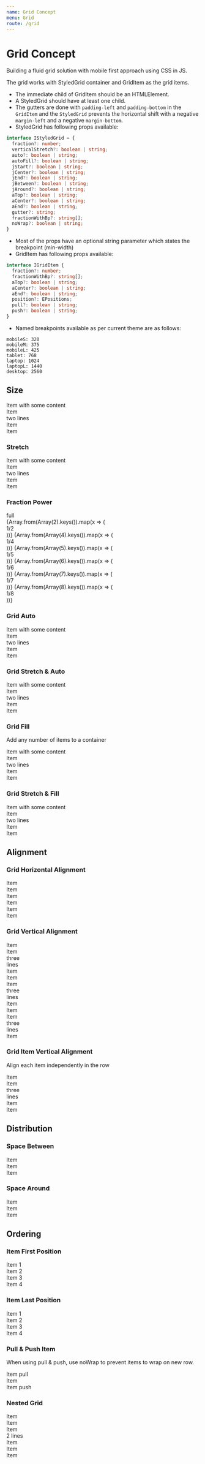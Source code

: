 ```yaml
---
name: Grid Concept
menu: Grid
route: /grid
---
```



# Grid Concept

Building a fluid grid solution with mobile first approach using CSS in JS.

The grid works with StyledGrid container and GridItem as the grid items.

- The immediate child of GridItem should be an HTMLElement.
- A StyledGrid should have at least one child.
- The gutters are done with `padding-left` and `padding-bottom` in the `GridItem` and the `StyledGrid` prevents the horizontal shift with a negative `margin-left` and a negative `margin-bottom`.
- StyledGrid has following props available:

```typescript
interface IStyledGrid = {
  fraction?: number;
  verticalStretch?: boolean | string;
  auto?: boolean | string;
  autoFill?: boolean | string;
  jStart?: boolean | string;
  jCenter?: boolean | string;
  jEnd?: boolean | string;
  jBetween?: boolean | string;
  jAround?: boolean | string;
  aTop?: boolean | string;
  aCenter?: boolean | string;
  aEnd?: boolean | string;
  gutter?: string;
  fractionWithBp?: string[];
  noWrap?: boolean | string;
}
```

- Most of the props have an optional string parameter which states the breakpoint (min-width)
- GridItem has following props available:

```typescript
interface IGridItem {
  fraction?: number;
  fractionWithBp?: string[];
  aTop?: boolean | string;
  aCenter?: boolean | string;
  aEnd?: boolean | string;
  position?: EPositions;
  pull?: boolean | string;
  push?: boolean | string;
}
```

- Named breakpoints available as per current theme are as follows:

```
mobileS: 320
mobileM: 375
mobileL: 425
tablet: 768
laptop: 1024
laptopL: 1440
desktop: 2560
```

## Size

<Playground>
  <StyledGrid fractionWithBp={['1/2@tablet', '1/4@laptop']}>
    <GridItem>
      <div className="demo">Item with some content</div>
    </GridItem>
    <GridItem>
      <div className="demo">
        Item
        <br />
        two lines
      </div>
    </GridItem>
    <GridItem>
      <div className="demo">Item</div>
    </GridItem>
    <GridItem>
      <div className="demo">Item</div>
    </GridItem>
  </StyledGrid>
</Playground>

### Stretch

<Playground>
  <StyledGrid verticalStretch fractionWithBp={['1/2@tablet', '1/4@laptop']}>
    <GridItem>
      <div className="demo">Item with some content</div>
    </GridItem>
    <GridItem>
      <div className="demo">
        Item
        <br />
        two lines
      </div>
    </GridItem>
    <GridItem>
      <div className="demo">Item</div>
    </GridItem>
    <GridItem>
      <div className="demo">Item</div>
    </GridItem>
  </StyledGrid>
</Playground>

### Fraction Power

<Playground>
  <StyledGrid gutter="xs">
    <GridItem>
      <div className="demo">full</div>
    </GridItem>
    {Array.from(Array(2).keys()).map(x => (
      <GridItem key={x} fraction={1 / 2}>
        <div className="demo">1/2</div>
      </GridItem>
    ))}
    {Array.from(Array(4).keys()).map(x => (
      <GridItem key={x} fraction={1 / 4}>
        <div className="demo">1/4</div>
      </GridItem>
    ))}
    {Array.from(Array(5).keys()).map(x => (
      <GridItem key={x} fraction={1 / 5}>
        <div className="demo">1/5</div>
      </GridItem>
    ))}
    {Array.from(Array(6).keys()).map(x => (
      <GridItem key={x} fraction={1 / 6}>
        <div className="demo">1/6</div>
      </GridItem>
    ))}
    {Array.from(Array(7).keys()).map(x => (
      <GridItem key={x} fraction={1 / 7}>
        <div className="demo">1/7</div>
      </GridItem>
    ))}
    {Array.from(Array(8).keys()).map(x => (
      <GridItem key={x} fraction={1 / 8}>
        <div className="demo">1/8</div>
      </GridItem>
    ))}
  </StyledGrid>
</Playground>

### Grid Auto

<Playground>
  <StyledGrid auto>
    <GridItem>
      <div className="demo">Item with some content</div>
    </GridItem>
    <GridItem>
      <div className="demo">
        Item
        <br />
        two lines
      </div>
    </GridItem>
    <GridItem>
      <div className="demo">Item</div>
    </GridItem>
    <GridItem>
      <div className="demo">Item</div>
    </GridItem>
  </StyledGrid>
</Playground>

### Grid Stretch & Auto

<Playground>
  <StyledGrid auto verticalStretch>
    <GridItem>
      <div className="demo">Item with some content</div>
    </GridItem>
    <GridItem>
      <div className="demo">
        Item
        <br />
        two lines
      </div>
    </GridItem>
    <GridItem>
      <div className="demo">Item</div>
    </GridItem>
    <GridItem>
      <div className="demo">Item</div>
    </GridItem>
  </StyledGrid>
</Playground>

### Grid Fill

Add any number of items to a container

<Playground>
  <StyledGrid autoFill className="demo">
    <GridItem>
      <div className="demo">Item with some content</div>
    </GridItem>
    <GridItem>
      <div className="demo">
        Item
        <br />
        two lines
      </div>
    </GridItem>
    <GridItem>
      <div className="demo">Item</div>
    </GridItem>
    <GridItem>
      <div className="demo">Item</div>
    </GridItem>
  </StyledGrid>
</Playground>

### Grid Stretch & Fill

<Playground>
  <StyledGrid autoFill stretch>
    <GridItem>
      <div className="demo">Item with some content</div>
    </GridItem>
    <GridItem>
      <div className="demo">
        Item
        <br />
        two lines
      </div>
    </GridItem>
    <GridItem>
      <div className="demo">Item</div>
    </GridItem>
    <GridItem>
      <div className="demo">Item</div>
    </GridItem>
  </StyledGrid>
</Playground>

## Alignment

### Grid Horizontal Alignment

<Playground>
  <StyledGrid jStart>
    <GridItem fraction={1 / 6}>
      <div className="demo">Item</div>
    </GridItem>
    <GridItem fraction={1 / 6}>
      <div className="demo">Item</div>
    </GridItem>
  </StyledGrid>
</Playground>

<Playground>
  <StyledGrid jCenter>
    <GridItem fraction={1 / 6}>
      <div className="demo">Item</div>
    </GridItem>
    <GridItem fraction={1 / 6}>
      <div className="demo">Item</div>
    </GridItem>
  </StyledGrid>
</Playground>

<Playground>
  <StyledGrid jEnd>
    <GridItem fraction={1 / 6}>
      <div className="demo">Item</div>
    </GridItem>
    <GridItem fraction={1 / 6}>
      <div className="demo">Item</div>
    </GridItem>
  </StyledGrid>
</Playground>

### Grid Vertical Alignment

<Playground>
  <StyledGrid fraction={1 / 3} aTop>
    <GridItem>
      <div className="demo">Item</div>
    </GridItem>
    <GridItem>
      <div className="demo">
        Item
        <br />
        three
        <br />
        lines
      </div>
    </GridItem>
    <GridItem>
      <div className="demo">Item</div>
    </GridItem>
  </StyledGrid>
</Playground>

<Playground>
  <StyledGrid fraction={1 / 3} aCenter>
    <GridItem>
      <div className="demo">Item</div>
    </GridItem>
    <GridItem>
      <div className="demo">
        Item
        <br />
        three
        <br />
        lines
      </div>
    </GridItem>
    <GridItem>
      <div className="demo">Item</div>
    </GridItem>
  </StyledGrid>
</Playground>

<Playground>
  <StyledGrid fraction={1 / 3} aEnd>
    <GridItem>
      <div className="demo">Item</div>
    </GridItem>
    <GridItem>
      <div className="demo">
        Item
        <br />
        three
        <br />
        lines
      </div>
    </GridItem>
    <GridItem>
      <div className="demo">Item</div>
    </GridItem>
  </StyledGrid>
</Playground>

### Grid Item Vertical Alignment

Align each item independently in the row

<Playground>
  <StyledGrid>
    <GridItem fraction={1 / 4} aTop>
      <div className="demo">Item</div>
    </GridItem>
    <GridItem fraction={1 / 4}>
      <div className="demo">
        Item
        <br />
        three
        <br />
        lines
      </div>
    </GridItem>
    <GridItem fraction={1 / 4} aCenter>
      <div className="demo">Item</div>
    </GridItem>
    <GridItem fraction={1 / 4} aEnd>
      <div className="demo">Item</div>
    </GridItem>
  </StyledGrid>
</Playground>

## Distribution

### Space Between

<Playground>
  <StyledGrid jBetween>
    <GridItem fraction={1 / 6} aTop>
      <div className="demo">Item</div>
    </GridItem>
    <GridItem fraction={1 / 6} aCenter>
      <div className="demo">Item</div>
    </GridItem>
    <GridItem fraction={1 / 6} aEnd>
      <div className="demo">Item</div>
    </GridItem>
  </StyledGrid>
</Playground>

### Space Around

<Playground>
  <StyledGrid jAround>
    <GridItem fraction={1 / 6} aTop>
      <div className="demo">Item</div>
    </GridItem>
    <GridItem fraction={1 / 6} aCenter>
      <div className="demo">Item</div>
    </GridItem>
    <GridItem fraction={1 / 6} aEnd>
      <div className="demo">Item</div>
    </GridItem>
  </StyledGrid>
</Playground>

## Ordering

### Item First Position

<Playground>
  <StyledGrid jAround>
    <GridItem fraction={1 / 4}>
      <div className="demo">Item 1</div>
    </GridItem>
    <GridItem fraction={1 / 4}>
      <div className="demo">Item 2</div>
    </GridItem>
    <GridItem position="first" fraction={1 / 4}>
      <div
        className="demo"
        style={{ background: '#587193', fontWeight: 700, color: 'white' }}
      >
        Item 3
      </div>
    </GridItem>
    <GridItem fraction={1 / 4}>
      <div className="demo">Item 4</div>
    </GridItem>
  </StyledGrid>
</Playground>

### Item Last Position

<Playground>
  <StyledGrid jAround>
    <GridItem position="last" fraction={1 / 4}>
      <div
        className="demo"
        style={{ background: '#587193', fontWeight: 700, color: 'white' }}
      >
        Item 1
      </div>
    </GridItem>
    <GridItem fraction={1 / 4}>
      <div className="demo">Item 2</div>
    </GridItem>
    <GridItem fraction={1 / 4}>
      <div className="demo">Item 3</div>
    </GridItem>
    <GridItem fraction={1 / 4}>
      <div className="demo">Item 4</div>
    </GridItem>
  </StyledGrid>
</Playground>

### Pull & Push Item

When using pull & push, use noWrap to prevent items to wrap on new row.

<Playground>
  <StyledGrid noWrap>
    <GridItem pull>
      <div className="demo">Item pull</div>
    </GridItem>
    <GridItem>
      <div className="demo">Item</div>
    </GridItem>
    <GridItem push>
      <div className="demo">Item push</div>
    </GridItem>
  </StyledGrid>
</Playground>

### Nested Grid

<Playground>
  <StyledGrid verticalStretch>
    <GridItem fractionWithBp={['1/2@tablet']}>
      <StyledGrid verticalStretch>
        <GridItem fractionWithBp={['1/2@tablet']}>
          <div className="demo">Item</div>
        </GridItem>
        <GridItem fractionWithBp={['1/2@laptop']}>
          <StyledGrid verticalStretch>
            <GridItem fractionWithBp={['1/2@laptop']}>
              <div className="demo">Item</div>
            </GridItem>
            <GridItem fractionWithBp={['1/2@laptop']}>
              <div className="demo">
                Item
                <br />2 lines
              </div>
            </GridItem>
          </StyledGrid>
        </GridItem>
        <GridItem fractionWithBp={['1/2@tablet']}>
          <div className="demo">Item</div>
        </GridItem>
        <GridItem fractionWithBp={['1/2@tablet']}>
          <div className="demo">Item</div>
        </GridItem>
      </StyledGrid>
    </GridItem>
    <GridItem fractionWithBp={['1/2@tablet']}>
      <div className="demo">Item</div>
    </GridItem>
  </StyledGrid>
</Playground>
